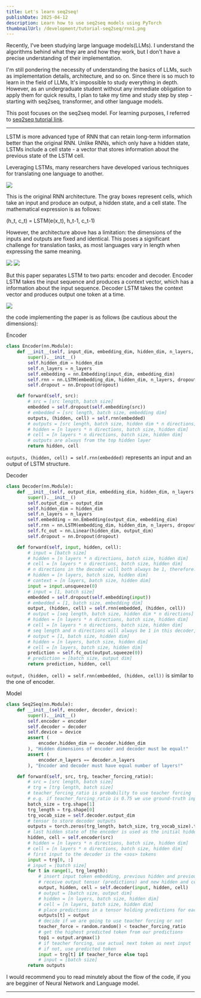 ```yaml
---
title: Let's learn seq2seq!
publishDate: 2025-04-12
description: Learn how to use seq2seq models using PyTorch
thumbnailUrl: /development/tutorial-seq2seq/rnn1.png
---
```


Recently, I've been studying large language models(LLMs). I understand the algorithms behind what they are and how they work, but I don't have a precise understanding of their implementation.

I'm still pondering the necessity of understanding the basics of LLMs, such as implementation details, architecture, and so on. Since there is so much to learn in the field of LLMs, It's impossible to study everything in depth. However, as an undergraduate student without any immediate obligation to apply them for quick results, I plan to take my time and study step by step - starting with seq2seq, transformer, and other language models.

This post focuses on the seq2seq model. For learning purposes, I referred to [seq2seq tutorial link].

---

LSTM is more advanced type of RNN that can retain long-term information better than the original RNN. Unlike RNNs, which only have a hidden state, LSTMs include a cell state - a vector that stores information about the previous state of the LSTM cell.

Leveraging LSTMs, many researchers have developed various techniques for translating one language to another.

![](/development/tutorial-seq2seq/rnn1.png)

This is the original RNN architecture. The gray boxes represent cells, which take an input and produce an output, a hidden state, and a cell state.
The mathematical expression is as follows:

(h_t, c_t) = LSTM(e(x_t), h_t-1, c_t-1)

However, the architecture above has a limitation: the dimensions of the inputs and outputs are fixed and identical. This poses a significant challenge for translation tasks, as most languages vary in length when expressing the same meaning.

![](/development/tutorial-seq2seq/lstm1.png)
![](/development/tutorial-seq2seq/lstm2.png)

But this paper separates LSTM to two parts: encoder and decoder. Encoder LSTM takes the input sequence and produces a context vector, which has a information about the input sequence. Decoder LSTM takes the context vector and produces output one token at a time.


![](/development/tutorial-seq2seq/seq2seq1.png)

the code implementing the paper is as follows (be cautious about the dimensions):

Encoder
```python
class Encoder(nn.Module):
    def __init__(self, input_dim, embedding_dim, hidden_dim, n_layers, dropout):
        super().__init__()
        self.hidden_dim = hidden_dim
        self.n_layers = n_layers
        self.embedding = nn.Embedding(input_dim, embedding_dim)
        self.rnn = nn.LSTM(embedding_dim, hidden_dim, n_layers, dropout=dropout)
        self.dropout = nn.Dropout(dropout)

    def forward(self, src):
        # src = [src length, batch size]
        embedded = self.dropout(self.embedding(src))
        # embedded = [src length, batch size, embedding dim]
        outputs, (hidden, cell) = self.rnn(embedded)
        # outputs = [src length, batch size, hidden dim * n directions]
        # hidden = [n layers * n directions, batch size, hidden dim]
        # cell = [n layers * n directions, batch size, hidden dim]
        # outputs are always from the top hidden layer
        return hidden, cell
```

`outputs, (hidden, cell) = self.rnn(embedded)` represents an input and an output of LSTM structure.


Decoder
```python
class Decoder(nn.Module):
    def __init__(self, output_dim, embedding_dim, hidden_dim, n_layers, dropout):
        super().__init__()
        self.output_dim = output_dim
        self.hidden_dim = hidden_dim
        self.n_layers = n_layers
        self.embedding = nn.Embedding(output_dim, embedding_dim)
        self.rnn = nn.LSTM(embedding_dim, hidden_dim, n_layers, dropout=dropout)
        self.fc_out = nn.Linear(hidden_dim, output_dim)
        self.dropout = nn.Dropout(dropout)

    def forward(self, input, hidden, cell):
        # input = [batch size]
        # hidden = [n layers * n directions, batch size, hidden dim]
        # cell = [n layers * n directions, batch size, hidden dim]
        # n directions in the decoder will both always be 1, therefore:
        # hidden = [n layers, batch size, hidden dim]
        # context = [n layers, batch size, hidden dim]
        input = input.unsqueeze(0)
        # input = [1, batch size]
        embedded = self.dropout(self.embedding(input))
        # embedded = [1, batch size, embedding dim]
        output, (hidden, cell) = self.rnn(embedded, (hidden, cell))
        # output = [seq length, batch size, hidden dim * n directions]
        # hidden = [n layers * n directions, batch size, hidden dim]
        # cell = [n layers * n directions, batch size, hidden dim]
        # seq length and n directions will always be 1 in this decoder, therefore:
        # output = [1, batch size, hidden dim]
        # hidden = [n layers, batch size, hidden dim]
        # cell = [n layers, batch size, hidden dim]
        prediction = self.fc_out(output.squeeze(0))
        # prediction = [batch size, output dim]
        return prediction, hidden, cell
```

`output, (hidden, cell) = self.rnn(embedded, (hidden, cell))` is similar to the one of encoder.


Model
```python
class Seq2Seq(nn.Module):
    def __init__(self, encoder, decoder, device):
        super().__init__()
        self.encoder = encoder
        self.decoder = decoder
        self.device = device
        assert (
            encoder.hidden_dim == decoder.hidden_dim
        ), "Hidden dimensions of encoder and decoder must be equal!"
        assert (
            encoder.n_layers == decoder.n_layers
        ), "Encoder and decoder must have equal number of layers!"

    def forward(self, src, trg, teacher_forcing_ratio):
        # src = [src length, batch size]
        # trg = [trg length, batch size]
        # teacher_forcing_ratio is probability to use teacher forcing
        # e.g. if teacher_forcing_ratio is 0.75 we use ground-truth inputs 75% of the time
        batch_size = trg.shape[1]
        trg_length = trg.shape[0]
        trg_vocab_size = self.decoder.output_dim
        # tensor to store decoder outputs
        outputs = torch.zeros(trg_length, batch_size, trg_vocab_size).to(self.device)
        # last hidden state of the encoder is used as the initial hidden state of the decoder
        hidden, cell = self.encoder(src)
        # hidden = [n layers * n directions, batch size, hidden dim]
        # cell = [n layers * n directions, batch size, hidden dim]
        # first input to the decoder is the <sos> tokens
        input = trg[0, :]
        # input = [batch size]
        for t in range(1, trg_length):
            # insert input token embedding, previous hidden and previous cell states
            # receive output tensor (predictions) and new hidden and cell states
            output, hidden, cell = self.decoder(input, hidden, cell)
            # output = [batch size, output dim]
            # hidden = [n layers, batch size, hidden dim]
            # cell = [n layers, batch size, hidden dim]
            # place predictions in a tensor holding predictions for each token
            outputs[t] = output
            # decide if we are going to use teacher forcing or not
            teacher_force = random.random() < teacher_forcing_ratio
            # get the highest predicted token from our predictions
            top1 = output.argmax(1)
            # if teacher forcing, use actual next token as next input
            # if not, use predicted token
            input = trg[t] if teacher_force else top1
            # input = [batch size]
        return outputs
```

I would recommend you to read minutely about the flow of the code, if you are begginer of Neural Network and Language model.

---

[seq2seq tutorial link]: https://github.com/bentrevett/pytorch-seq2seq
